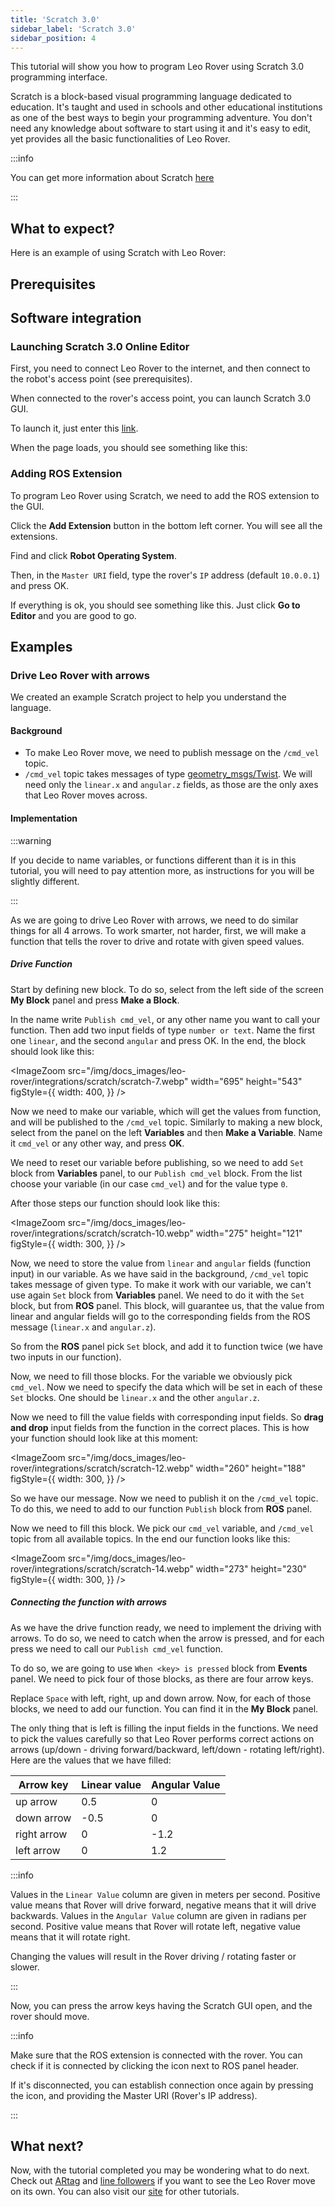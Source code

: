 ```yaml
---
title: 'Scratch 3.0'
sidebar_label: 'Scratch 3.0'
sidebar_position: 4
---
```



This tutorial will show you how to program Leo Rover using Scratch 3.0
programming interface.

Scratch is a block-based visual programming language dedicated to education.
It's taught and used in schools and other educational institutions as one of the
best ways to begin your programming adventure. You don't need any knowledge
about software to start using it and it's easy to edit, yet provides all the
basic functionalities of Leo Rover.

:::info

You can get more information about Scratch [here](https://scratch.mit.edu/about)

:::

## What to expect?

Here is an example of using Scratch with Leo Rover:

<div className="video-container">
  <LiteYouTubeEmbed
    id="UBC4wftwxf0"
    params="autoplay=0&autohide=1&showinfo=0&rel=0"
    poster="hqdefault"
    title="Leo Rover Unboxing and Getting Started"
    webp
  />
</div>

## Prerequisites

<LinkButton
  to="/docs/leo-rover/guides/connect-to-rover-ap"
  description="Connect to Leo Rover AP"
/>
<LinkButton
  to="/docs/leo-rover/guides/connect-to-network"
  description="Connect to a local network and the Internet"
/>

## Software integration

### Launching Scratch 3.0 Online Editor

First, you need to connect Leo Rover to the internet, and then connect to the
robot's access point (see prerequisites).

When connected to the rover's access point, you can launch Scratch 3.0 GUI.

To launch it, just enter this
[link](http://scratch3-ros.jsk.imi.i.u-tokyo.ac.jp).

When the page loads, you should see something like this:

<ImageZoom
  src="/img/docs_images/leo-rover/integrations/scratch/scratch-1.webp"
  width="1365"
  height="729"
/>

### Adding ROS Extension

To program Leo Rover using Scratch, we need to add the ROS extension to the GUI.

Click the **Add Extension** button in the bottom left corner. You will see all
the extensions.

<ImageZoom
  src="/img/docs_images/leo-rover/integrations/scratch/scratch-2.webp"
  width="1365"
  height="729"
/>

Find and click **Robot Operating System**.

<ImageZoom
  src="/img/docs_images/leo-rover/integrations/scratch/scratch-3.webp"
  width="1365"
  height="729"
/>

Then, in the `Master URI` field, type the rover's `IP` address (default
`10.0.0.1`) and press OK.

<ImageZoom
  src="/img/docs_images/leo-rover/integrations/scratch/scratch-4.webp"
  width="1365"
  height="729"
/>

If everything is ok, you should see something like this. Just click **Go to
Editor** and you are good to go.

<ImageZoom
  src="/img/docs_images/leo-rover/integrations/scratch/scratch-5.webp"
  width="1365"
  height="729"
/>

## Examples

### Drive Leo Rover with arrows

We created an example Scratch project to help you understand the language.

#### Background

- To make Leo Rover move, we need to publish message on the `/cmd_vel` topic.
- `/cmd_vel` topic takes messages of type
  [geometry_msgs/Twist](http://docs.ros.org/en/noetic/api/geometry_msgs/html/msg/Twist.html).
  We will need only the `linear.x` and `angular.z` fields, as those are the only
  axes that Leo Rover moves across.

#### Implementation

:::warning

If you decide to name variables, or functions different than it is in this
tutorial, you will need to pay attention more, as instructions for you will be
slightly different.

:::

As we are going to drive Leo Rover with arrows, we need to do similar things for
all 4 arrows. To work smarter, not harder, first, we will make a function that
tells the rover to drive and rotate with given speed values.

##### Drive Function

Start by defining new block. To do so, select from the left side of the screen
**My Block** panel and press **Make a Block**.

<ImageZoom
  src="/img/docs_images/leo-rover/integrations/scratch/scratch-6.webp"
  width="1365"
  height="729"
/>

In the name write `Publish cmd_vel`, or any other name you want to call your
function. Then add two input fields of type `number or text`. Name the first one
`linear`, and the second `angular` and press OK. In the end, the block should
look like this:

<ImageZoom
  src="/img/docs_images/leo-rover/integrations/scratch/scratch-7.webp"
  width="695"
  height="543"
  figStyle={{
    width: 400,
  }}
/>

Now we need to make our variable, which will get the values from function, and
will be published to the `/cmd_vel` topic. Similarly to making a new block,
select from the panel on the left **Variables** and then **Make a Variable**.
Name it `cmd_vel` or any other way, and press **OK**.

<ImageZoom
  src="/img/docs_images/leo-rover/integrations/scratch/scratch-8.webp"
  width="1365"
  height="729"
/>

We need to reset our variable before publishing, so we need to add `Set` block
from **Variables** panel, to our `Publish cmd_vel` block. From the list choose
your variable (in our case `cmd_vel`) and for the value type `0`.

<ImageZoom
  src="/img/docs_images/leo-rover/integrations/scratch/scratch-9.webp"
  width="1365"
  height="729"
/>

After those steps our function should look like this:

<ImageZoom
  src="/img/docs_images/leo-rover/integrations/scratch/scratch-10.webp"
  width="275"
  height="121"
  figStyle={{
    width: 300,
  }}
/>

Now, we need to store the value from `linear` and `angular` fields (function
input) in our variable. As we have said in the background, `/cmd_vel` topic
takes message of given type. To make it work with our variable, we can't use
again `Set` block from **Variables** panel. We need to do it with the `Set`
block, but from **ROS** panel. This block, will guarantee us, that the value
from linear and angular fields will go to the corresponding fields from the ROS
message (`linear.x` and `angular.z`).

So from the **ROS** panel pick `Set` block, and add it to function twice (we
have two inputs in our function).

<ImageZoom
  src="/img/docs_images/leo-rover/integrations/scratch/scratch-11.webp"
  width="1365"
  height="729"
/>

Now, we need to fill those blocks. For the variable we obviously pick `cmd_vel`.
Now we need to specify the data which will be set in each of these `Set` blocks.
One should be `linear.x` and the other `angular.z`.

Now we need to fill the value fields with corresponding input fields. So **drag
and drop** input fields from the function in the correct places. This is how
your function should look like at this moment:

<ImageZoom
  src="/img/docs_images/leo-rover/integrations/scratch/scratch-12.webp"
  width="260"
  height="188"
  figStyle={{
    width: 300,
  }}
/>

So we have our message. Now we need to publish it on the `/cmd_vel` topic. To do
this, we need to add to our function `Publish` block from **ROS** panel.

<ImageZoom
  src="/img/docs_images/leo-rover/integrations/scratch/scratch-13.webp"
  width="1365"
  height="729"
/>

Now we need to fill this block. We pick our `cmd_vel` variable, and `/cmd_vel`
topic from all available topics. In the end our function looks like this:

<ImageZoom
  src="/img/docs_images/leo-rover/integrations/scratch/scratch-14.webp"
  width="273"
  height="230"
  figStyle={{
    width: 300,
  }}
/>

##### Connecting the function with arrows

As we have the drive function ready, we need to implement the driving with
arrows. To do so, we need to catch when the arrow is pressed, and for each press
we need to call our `Publish cmd_vel` function.

To do so, we are going to use `When <key> is pressed` block from **Events**
panel. We need to pick four of those blocks, as there are four arrow keys.

<ImageZoom
  src="/img/docs_images/leo-rover/integrations/scratch/scratch-15.webp"
  width="1365"
  height="729"
/>

Replace `Space` with left, right, up and down arrow. Now, for each of those
blocks, we need to add our function. You can find it in the **My Block** panel.

The only thing that is left is filling the input fields in the functions. We
need to pick the values carefully so that Leo Rover performs correct actions on
arrows (up/down - driving forward/backward, left/down - rotating left/right).
Here are the values that we have filled:

| Arrow key   | Linear value | Angular Value |
| ----------- | ------------ | ------------- |
| up arrow    | 0.5          | 0             |
| down arrow  | -0.5         | 0             |
| right arrow | 0            | -1.2          |
| left arrow  | 0            | 1.2           |

:::info

Values in the `Linear Value` column are given in meters per second. Positive
value means that Rover will drive forward, negative means that it will drive
backwards. Values in the `Angular Value` column are given in radians per second.
Positive value means that Rover will rotate left, negative value means that it
will rotate right.

Changing the values will result in the Rover driving / rotating faster or
slower.

:::

Now, you can press the arrow keys having the Scratch GUI open, and the rover
should move.

:::info

Make sure that the ROS extension is connected with the rover. You can check if
it is connected by clicking the icon next to ROS panel header.

If it's disconnected, you can establish connection once again by pressing the
icon, and providing the Master URI (Rover's IP address).

:::

## What next?

Now, with the tutorial completed you may be wondering what to do next. Check out
[ARtag](/docs/leo-rover/integrations/leo-examples/follow-artag) and
[line followers](/docs/leo-rover/integrations/leo-examples/line-follower) if you
want to see the Leo Rover move on its own. You can also visit our
[site](/docs/leo-rover/getting-started) for other tutorials.
